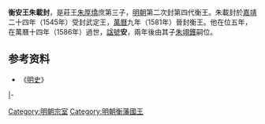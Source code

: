 '''衡安王朱載封'''{{BD|？||1586年|catIdx=Z朱}}，是莊王[[朱厚燆|朱厚燆]]庶第三子，[[明朝|明朝]]第二次封第四代衡王。朱載封於[[嘉靖|嘉靖]]二十四年（1545年）受封武定王，[[萬曆|萬曆]]九年（1581年）晉封衡王。他在位五年，在萬曆十四年（1586年）過世，[[諡號|諡號]]'''安'''，兩年後由其子[[朱翊鑊|朱翊鑊]]嗣位。

==参考资料==
*《[[明史|明史]]》

{{s-start}}
{{s-none|無|[[明朝|明政府]]封之}}
{{s-ttl|title=[[明朝藩王列表_(衡王系)#武定國|明武定國國王]]|years=1545年—1581年}}
{{s-none|無|晉封衡王，封國廢除}}
|-
{{s-bef|before=兄康王[[朱載圭_(衡王)|朱載圭]]}}
{{s-ttl|title=[[明朝藩王列表_(衡王系)|明衡國國王]]|years=1581年－1586年}}
{{s-aft|after=子定王[[朱翊鑊|朱翊鑊]]}}
{{end}}

[[Category:明朝宗室|Category:明朝宗室]]
[[Category:明朝衡藩國王|Category:明朝衡藩國王]]